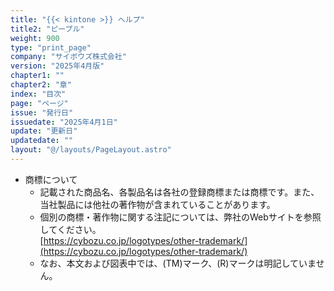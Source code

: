 ```yaml
---
title: "{{< kintone >}} ヘルプ"
title2: "ピープル"
weight: 900
type: "print_page"
company: "サイボウズ株式会社"
version: "2025年4月版"
chapter1: ""
chapter2: "章"
index: "目次"
page: "ページ"
issue: "発行日"
issuedate: "2025年4月1日"
update: "更新日"
updatedate: ""
layout: "@/layouts/PageLayout.astro"
---
```



* 商標について
  * 記載された商品名、各製品名は各社の登録商標または商標です。また、当社製品には他社の著作物が含まれていることがあります。
  * 個別の商標・著作物に関する注記については、弊社のWebサイトを参照してください。  
    [https://cybozu.co.jp/logotypes/other-trademark/](https://cybozu.co.jp/logotypes/other-trademark/)
  * なお、本文および図表中では、(TM)マーク、(R)マークは明記していません。
